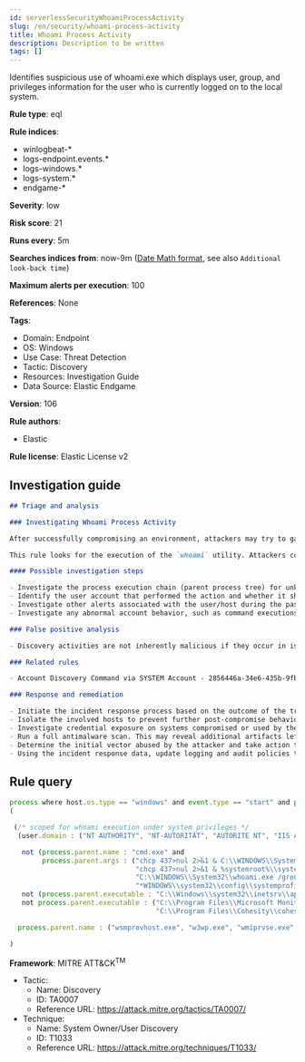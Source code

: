 ```yaml
---
id: serverlessSecurityWhoamiProcessActivity
slug: /en/security/whoami-process-activity
title: Whoami Process Activity
description: Description to be written
tags: []
---
```


<div id="whoami-process-activity"></div>

Identifies suspicious use of whoami.exe which displays user, group, and privileges information for the user who is currently logged on to the local system.

**Rule type**: eql

**Rule indices**: 

* winlogbeat-*
* logs-endpoint.events.*
* logs-windows.*
* logs-system.*
* endgame-*

**Severity**: low

**Risk score**: 21

**Runs every**: 5m

**Searches indices from**: now-9m ([Date Math format](((ref))/common-options.html#date-math), see also <DocLink id="serverlessSecurityRulesUiCreate" section="set-the-rules-schedule">`Additional look-back time`</DocLink>)

**Maximum alerts per execution**: 100

**References**: None

**Tags**: 

* Domain: Endpoint
* OS: Windows
* Use Case: Threat Detection
* Tactic: Discovery
* Resources: Investigation Guide
* Data Source: Elastic Endgame

**Version**: 106

**Rule authors**: 

* Elastic

**Rule license**: Elastic License v2

## Investigation guide

```markdown
## Triage and analysis

### Investigating Whoami Process Activity

After successfully compromising an environment, attackers may try to gain situational awareness to plan their next steps. This can happen by running commands to enumerate network resources, users, connections, files, and installed security software.

This rule looks for the execution of the `whoami` utility. Attackers commonly use this utility to measure their current privileges, discover the current user, determine if a privilege escalation was successful, etc.

#### Possible investigation steps

- Investigate the process execution chain (parent process tree) for unknown processes. Examine their executable files for prevalence, whether they are located in expected locations, and if they are signed with valid digital signatures.
- Identify the user account that performed the action and whether it should perform this kind of action.
- Investigate other alerts associated with the user/host during the past 48 hours.
- Investigate any abnormal account behavior, such as command executions, file creations or modifications, and network connections.

### False positive analysis

- Discovery activities are not inherently malicious if they occur in isolation. As long as the analyst did not identify suspicious activity related to the user or host, such alerts can be dismissed.

### Related rules

- Account Discovery Command via SYSTEM Account - 2856446a-34e6-435b-9fb5-f8f040bfa7ed

### Response and remediation

- Initiate the incident response process based on the outcome of the triage.
- Isolate the involved hosts to prevent further post-compromise behavior.
- Investigate credential exposure on systems compromised or used by the attacker to ensure all compromised accounts are identified. Reset passwords for these accounts and other potentially compromised credentials, such as email, business systems, and web services.
- Run a full antimalware scan. This may reveal additional artifacts left in the system, persistence mechanisms, and malware components.
- Determine the initial vector abused by the attacker and take action to prevent reinfection through the same vector.
- Using the incident response data, update logging and audit policies to improve the mean time to detect (MTTD) and the mean time to respond (MTTR).
```

## Rule query

```js
process where host.os.type == "windows" and event.type == "start" and process.name : "whoami.exe" and
(

 (/* scoped for whoami execution under system privileges */
  (user.domain : ("NT AUTHORITY", "NT-AUTORITÄT", "AUTORITE NT", "IIS APPPOOL") or user.id : ("S-1-5-18", "S-1-5-19", "S-1-5-20")) and

   not (process.parent.name : "cmd.exe" and
        process.parent.args : ("chcp 437>nul 2>&1 & C:\\WINDOWS\\System32\\whoami.exe  /groups",
                               "chcp 437>nul 2>&1 & %systemroot%\\system32\\whoami /user",
                               "C:\\WINDOWS\\System32\\whoami.exe /groups",
                               "*WINDOWS\\system32\\config\\systemprofile*")) and
   not (process.parent.executable : "C:\\Windows\\system32\\inetsrv\\appcmd.exe" and process.parent.args : "LIST") and
   not process.parent.executable : ("C:\\Program Files\\Microsoft Monitoring Agent\\Agent\\MonitoringHost.exe",
                                    "C:\\Program Files\\Cohesity\\cohesity_windows_agent_service.exe")) or

  process.parent.name : ("wsmprovhost.exe", "w3wp.exe", "wmiprvse.exe", "rundll32.exe", "regsvr32.exe")

)

```

**Framework**: MITRE ATT&CK<sup>TM</sup>

* Tactic:
    * Name: Discovery
    * ID: TA0007
    * Reference URL: https://attack.mitre.org/tactics/TA0007/
* Technique:
    * Name: System Owner/User Discovery
    * ID: T1033
    * Reference URL: https://attack.mitre.org/techniques/T1033/

